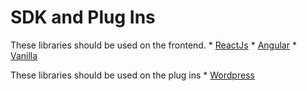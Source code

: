 # SDK and Plug Ins

These libraries should be used on the frontend.
    * [ReactJs](https://github.com/Fountainpay/Fountain-React-V1/tree/main)
    * [Angular](https://github.com/Fountainpay/fountainpay-angular/tree/main)
    * [Vanilla](https://checkout.fountainpay.ng/)

These libraries should be used on the plug ins
    * [Wordpress](https://github.com/Fountainpay/Wordpress-Payment-plugin-for-fountainpay)





    

